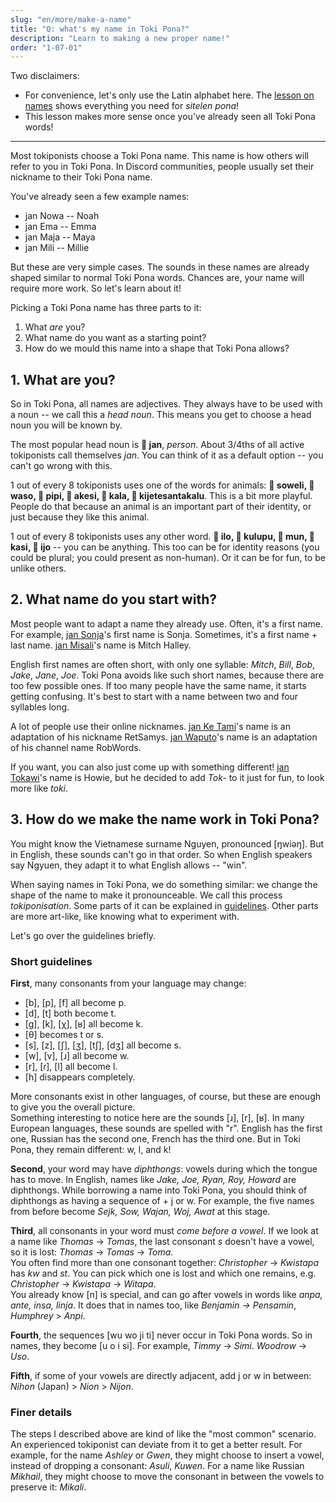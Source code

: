 ```yaml
---
slug: "en/more/make-a-name"
title: "Q: what's my name in Toki Pona?"
description: "Learn to making a new proper name!"
order: "1-07-01"
---
```



Two disclaimers:

* For convenience, let's only use the Latin alphabet here. The [lesson on names](en/basics/07) shows everything you need for *sitelen pona*!
* This lesson makes more sense once you've already seen all Toki Pona words!

***

Most tokiponists choose a Toki Pona name. This name is how others will refer to you in Toki Pona. In Discord communities, people usually set their nickname to their Toki Pona name.

You've already seen a few example names:
* jan Nowa -- Noah
* jan Ema -- Emma
* jan Maja -- Maya
* jan Mili -- Millie

But these are very simple cases. The sounds in these names are already shaped similar to normal Toki Pona words. Chances are, your name will require more work. So let's learn about it!

Picking a Toki Pona name has three parts to it:
1. What *are* you?
2. What name do you want as a starting point?
3. How do we mould this name into a shape that Toki Pona allows?

## 1. What are you?

So in Toki Pona, all names are adjectives. They always have to be used with a noun -- we call this a *head noun*. This means you get to choose a head noun you will be known by.

The most popular head noun is **󱤑 jan**, *person*. About 3/4ths of all active tokiponists call themselves *jan*. You can think of it as a default option -- you can't go wrong with this.

1 out of every 8 tokiponists uses one of the words for animals: **󱥢 soweli, 󱥴 waso, 󱥑 pipi, 󱤁 akesi, 󱤔 kala, 󱦀 kijetesantakalu**. This is a bit more playful. People do that because an animal is an important part of their identity, or just because they like this animal.

1 out of every 8 tokiponists uses any other word. **󱤎 ilo, 󱤟 kulupu, 󱤺 mun, 󱤗 kasi, 󱤌 ijo** -- you can be anything. This too can be for identity reasons (you could be plural; you could present as non-human). Or it can be for fun, to be unlike others.

## 2. What name do you start with?

Most people want to adapt a name they already use. Often, it's a first name. For example, [jan Sonja](https://tokipona.org/)'s first name is Sonja. Sometimes, it's a first name + last name. [jan Misali](https://www.youtube.com/@HBMmaster/)'s name is Mitch Halley.

English first names are often short, with only one syllable: *Mitch*, *Bill*, *Bob*, *Jake*, *Jane*, *Joe*. Toki Pona avoids like such short names, because there are too few possible ones. If too many people have the same name, it starts getting confusing. It's best to start with a name between two and four syllables long.

A lot of people use their online nicknames. [jan Ke Tami](https://www.youtube.com/@IamSamys/)'s name is an adaptation of his nickname RetSamys. [jan Waputo](https://www.youtube.com/watch?v=PY3Qe_b9ufI)'s name is an adaptation of his channel name RobWords.

If you want, you can also just come up with something different! [jan Tokawi](https://www.youtube.com/watch?v=L6aClal3sSU)'s name is Howie, but he decided to add *Tok-* to it just for fun, to look more like *toki*.

## 3. How do we make the name work in Toki Pona?

You might know the Vietnamese surname Nguyen, pronounced <AudioButton ipa="ŋwiəŋ">[ŋwiəŋ]</AudioButton>. But in English, these sounds can't go in that order. So when English speakers say Ngyuen, they adapt it to what English allows -- "win".

When saying names in Toki Pona, we do something similar: we change the shape of the name to make it pronounceable. We call this process *tokiponisation*. Some parts of it can be explained in [guidelines](https://jan-ne.github.io/tp/tpize). Other parts are more art-like, like knowing what to experiment with.

Let's go over the guidelines briefly.

### Short guidelines

**First**, many consonants from your language may change:

* <AudioButton ipa="b">[b]</AudioButton>, <AudioButton ipa="p">[p]</AudioButton>, <AudioButton ipa="f">[f]</AudioButton> all become p.
* <AudioButton ipa="d">[d]</AudioButton>, <AudioButton ipa="t">[t]</AudioButton> both become t.
* <AudioButton ipa="g">[g]</AudioButton>, <AudioButton ipa="k">[k]</AudioButton>, <AudioButton ipa="χ">[χ]</AudioButton>, <AudioButton ipa="ʁ">[ʁ]</AudioButton> all become k.
* <AudioButton ipa="θ">[θ]</AudioButton> becomes t or s.
* <AudioButton ipa="s">[s]</AudioButton>, <AudioButton ipa="z">[z]</AudioButton>, <AudioButton ipa="ʃ">[ʃ]</AudioButton>, <AudioButton ipa="ʒ">[ʒ]</AudioButton>, <AudioButton ipa="tʃ">[tʃ]</AudioButton>, <AudioButton ipa="dʒ">[dʒ]</AudioButton> all become s.
* <AudioButton ipa="w">[w]</AudioButton>, <AudioButton ipa="v">[v]</AudioButton>, <AudioButton ipa="ɻʷ">[ɹ]</AudioButton> all become w.
* <AudioButton ipa="r">[r]</AudioButton>, <AudioButton ipa="ɾ">[ɾ]</AudioButton>, <AudioButton ipa="l">[l]</AudioButton> all become l.
* <AudioButton ipa="h">[h]</AudioButton> disappears completely.

More consonants exist in other languages, of course, but these are enough to give you the overall picture.  
Something interesting to notice here are the sounds <AudioButton ipa="ɻʷ">[ɹ]</AudioButton>, <AudioButton ipa="r">[r]</AudioButton>, <AudioButton ipa="ʁ">[ʁ]</AudioButton>. In many European languages, these sounds are spelled with "r". English has the first one, Russian has the second one, French has the third one. But in Toki Pona, they remain different: w, l, and k!

**Second**, your word may have *diphthongs*: vowels during which the tongue has to move. In English, names like *Jake, Joe, Ryan, Roy, Howard* are diphthongs. While borrowing a name into Toki Pona, you should think of diphthongs as having a sequence of + j or w. For example, the five names from before become *Sejk, Sow, Wajan, Woj, Awat* at this stage.

**Third**, all consonants in your word must *come before a vowel*. If we look at a name like *Thomas* -> *Tomas*, the last consonant *s* doesn't have a vowel, so it is lost: *Thomas* -> *Tomas* -> *Toma*.  
You often find more than one consonant together: *Christopher* -> *Kwistapa* has *kw* and *st*. You can pick which one is lost and which one remains, e.g. *Christopher* -> *Kwistapa* -> *Witapa*.  
You already know [n] is special, and can go after vowels in words like *anpa, ante, insa, linja*. It does that in names too, like *Benjamin -> Pensamin*, *Humphrey* > *Anpi*.

**Fourth**, the sequences [wu wo ji ti] never occur in Toki Pona words. So in names, they become [u o i si]. For example, *Timmy* -> *Simi*. *Woodrow* -> *Uso*.

**Fifth**, if some of your vowels are directly adjacent, add j or w in between: *Nihon* (Japan) > *Nion* > *Nijon*.

### Finer details

The steps I described above are kind of like the "most common" scenario. An experienced tokiponist can deviate from it to get a better result. For example, for the name *Ashley* or *Gwen*, they might choose to insert a vowel, instead of dropping a consonant: *Asuli*, *Kuwen*. For a name like Russian *Mikhail*, they might choose to move the consonant in between the vowels to preserve it: *Mikali*.
